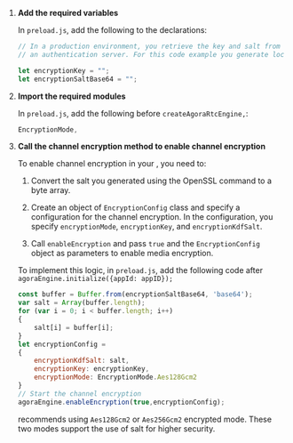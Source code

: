 <PlatformWrapper platform="electron">
        
1.  **Add the required variables**

    In `preload.js`, add the following to the declarations:

    ```javascript
    // In a production environment, you retrieve the key and salt from
    // an authentication server. For this code example you generate locally.

    let encryptionKey = "";
    let encryptionSaltBase64 = "";
    ```

2.  **Import the required modules**
    
    In `preload.js`, add the following before `createAgoraRtcEngine,`:

    ```javascript
    EncryptionMode,
    ```

3.  **Call the channel encryption method to enable channel encryption**

    To enable channel encryption in your <Vpl k="CLIENT" />, you need to:

    1. Convert the salt you generated using the OpenSSL command to a byte array.

    1. Create an object of `EncryptionConfig` class and specify a configuration for the channel encryption. In the configuration, you specify `encryptionMode`, `encryptionKey`, and `encryptionKdfSalt`.

    2. Call `enableEncryption` and pass `true` and the `EncryptionConfig` object as parameters to enable media encryption.

    To implement this logic, in `preload.js`, add the following code after `agoraEngine.initialize({appId: appID});`

    ```javascript
    const buffer = Buffer.from(encryptionSaltBase64, 'base64');
    var salt = Array(buffer.length);
    for (var i = 0; i < buffer.length; i++) 
    {
        salt[i] = buffer[i];
    }
    let encryptionConfig = 
    {
        encryptionKdfSalt: salt, 
        encryptionKey: encryptionKey, 
        encryptionMode: EncryptionMode.Aes128Gcm2
    }
    // Start the channel encryption
    agoraEngine.enableEncryption(true,encryptionConfig);
    ```
    <Vg k="COMPANY"/> recommends using `Aes128Gcm2` or `Aes256Gcm2` encrypted mode. These two modes support the use of salt for higher security.
</PlatformWrapper>
